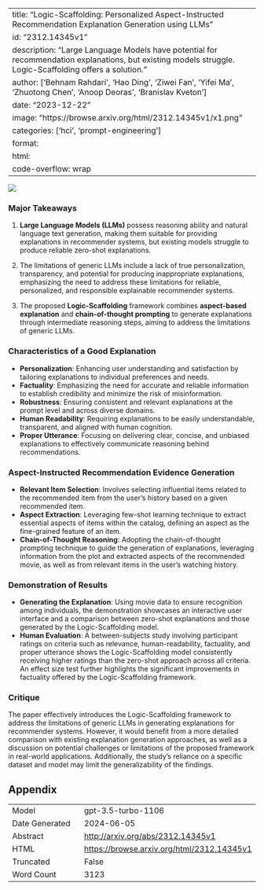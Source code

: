 
---
title: "Logic-Scaffolding: Personalized Aspect-Instructed Recommendation Explanation Generation using LLMs"
id: "2312.14345v1"
description: "Large Language Models have potential for recommendation explanations, but existing models struggle. Logic-Scaffolding offers a solution."
author: ['Behnam Rahdari', 'Hao Ding', 'Ziwei Fan', 'Yifei Ma', 'Zhuotong Chen', 'Anoop Deoras', 'Branislav Kveton']
date: "2023-12-22"
image: "https://browse.arxiv.org/html/2312.14345v1/x1.png"
categories: ['hci', 'prompt-engineering']
format:
  html:
    code-overflow: wrap
---

![](https://browse.arxiv.org/html/2312.14345v1/x1.png)

### Major Takeaways

1. **Large Language Models (LLMs)** possess reasoning ability and natural language text generation, making them suitable for providing explanations in recommender systems, but existing models struggle to produce reliable zero-shot explanations.

2. The limitations of generic LLMs include a lack of true personalization, transparency, and potential for producing inappropriate explanations, emphasizing the need to address these limitations for reliable, personalized, and responsible explainable recommender systems.

3. The proposed **Logic-Scaffolding** framework combines **aspect-based explanation** and **chain-of-thought prompting** to generate explanations through intermediate reasoning steps, aiming to address the limitations of generic LLMs.

### Characteristics of a Good Explanation

- **Personalization**: Enhancing user understanding and satisfaction by tailoring explanations to individual preferences and needs.
- **Factuality**: Emphasizing the need for accurate and reliable information to establish credibility and minimize the risk of misinformation.
- **Robustness**: Ensuring consistent and relevant explanations at the prompt level and across diverse domains.
- **Human Readability**: Requiring explanations to be easily understandable, transparent, and aligned with human cognition.
- **Proper Utterance**: Focusing on delivering clear, concise, and unbiased explanations to effectively communicate reasoning behind recommendations.

### Aspect-Instructed Recommendation Evidence Generation

- **Relevant Item Selection**: Involves selecting influential items related to the recommended item from the user’s history based on a given recommended item.
- **Aspect Extraction**: Leveraging few-shot learning technique to extract essential aspects of items within the catalog, defining an aspect as the fine-grained feature of an item.
- **Chain-of-Thought Reasoning**: Adopting the chain-of-thought prompting technique to guide the generation of explanations, leveraging information from the plot and extracted aspects of the recommended movie, as well as from relevant items in the user’s watching history.

### Demonstration of Results

- **Generating the Explanation**: Using movie data to ensure recognition among individuals, the demonstration showcases an interactive user interface and a comparison between zero-shot explanations and those generated by the Logic-Scaffolding model.
- **Human Evaluation**: A between-subjects study involving participant ratings on criteria such as relevance, human-readability, factuality, and proper utterance shows the Logic-Scaffolding model consistently receiving higher ratings than the zero-shot approach across all criteria. An effect size test further highlights the significant improvements in factuality offered by the Logic-Scaffolding framework.

### Critique

The paper effectively introduces the Logic-Scaffolding framework to address the limitations of generic LLMs in generating explanations for recommender systems. However, it would benefit from a more detailed comparison with existing explanation generation approaches, as well as a discussion on potential challenges or limitations of the proposed framework in real-world applications. Additionally, the study's reliance on a specific dataset and model may limit the generalizability of the findings.

## Appendix

|          |          |
|----------|----------|
| Model     | gpt-3.5-turbo-1106       |
| Date Generated     | 2024-06-05       |
| Abstract | [http://arxiv.org/abs/2312.14345v1](http://arxiv.org/abs/2312.14345v1)        |
| HTML     | [https://browse.arxiv.org/html/2312.14345v1](https://browse.arxiv.org/html/2312.14345v1)       |
| Truncated       | False       |
| Word Count       | 3123       |